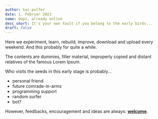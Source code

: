 ```yaml
---
author: kai-pulfer
date: 1. Februar 2023
name: Oops, already online
desc_short: It's your own fault if you belong to the early birds...
draft: false
---
```


Here we experiment, learn, rebuild, improve, download and upload every weekend. And this probably for quite a while.

The contents are dummies, filler material, improperly copied and distant relatives of the famous Lorem Ipsum.

Who visits the seeds in this early stage is probably...

- personal friend
- future comrade-in-arms
- programming support
- random surfer
- bot?

However, feedbacks, encouragement and ideas are always: **[welcome](mailto:kai@pulfer.info)**.
